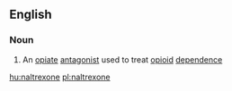 ==English==

===Noun===
{{wikipedia}}
{{en-noun|-}}

# An [[opiate]] [[antagonist]] used to treat [[opioid]] [[dependence]]

[[hu:naltrexone]]
[[pl:naltrexone]]